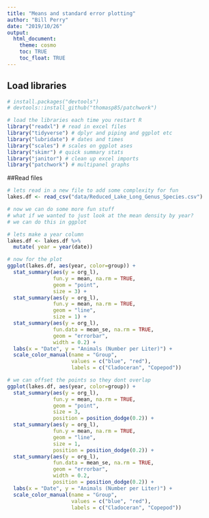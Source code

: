 ```yaml
---
title: "Means and standard error plotting"
author: "Bill Perry"
date: "2019/10/26"
output:
  html_document:
    theme: cosmo
    toc: TRUE
    toc_float: TRUE
---
```


## Load libraries

```r

# install.packages("devtools")
# devtools::install_github("thomasp85/patchwork")

# load the libraries each time you restart R
library("readxl") # read in excel files
library("tidyverse") # dplyr and piping and ggplot etc
library("lubridate") # dates and times
library("scales") # scales on ggplot ases
library("skimr") # quick summary stats
library("janitor") # clean up excel imports
library("patchwork") # multipanel graphs
```


##Read files

```r
# lets read in a new file to add some complexity for fun
lakes.df <- read_csv("data/Reduced_Lake_Long_Genus_Species.csv")


```

```r
# now we can do some more fun stuff
# what if we wanted to just look at the mean density by year?
# we can do this in ggplot

# lets make a year column
lakes.df <- lakes.df %>%
  mutate( year = year(date))

```



```r
# now for the plot
ggplot(lakes.df, aes(year, color=group)) + 
  stat_summary(aes(y = org_l),
               fun.y = mean, na.rm = TRUE,
               geom = "point",
               size = 3) + 
  stat_summary(aes(y = org_l),
               fun.y = mean, na.rm = TRUE,
               geom = "line",
               size = 1) +
  stat_summary(aes(y = org_l),
               fun.data = mean_se, na.rm = TRUE,
               geom = "errorbar",
               width = 0.2) +
  labs(x = "Date", y = "Animals (Number per Liter)") +
  scale_color_manual(name = "Group", 
                     values = c("blue", "red"),
                     labels = c("Cladoceran", "Copepod"))
```


```r
# we can offset the points so they dont overlap
ggplot(lakes.df, aes(year, color=group)) + 
  stat_summary(aes(y = org_l),
               fun.y = mean, na.rm = TRUE,
               geom = "point",
               size = 3, 
               position = position_dodge(0.2)) +
  stat_summary(aes(y = org_l),
               fun.y = mean, na.rm = TRUE,
               geom = "line",
               size = 1, 
               position = position_dodge(0.2)) +
  stat_summary(aes(y = org_l),
               fun.data = mean_se, na.rm = TRUE,
               geom = "errorbar",
               width = 0.2, 
               position = position_dodge(0.2)) +
  labs(x = "Date", y = "Animals (Number per Liter)") +
  scale_color_manual(name = "Group", 
                     values = c("blue", "red"),
                     labels = c("Cladoceran", "Copepod"))

```





<!-- Global site tag (gtag.js) - Google Analytics -->
<script async src="https://www.googletagmanager.com/gtag/js?id=UA-88373117-6"></script>
<script>
  window.dataLayer = window.dataLayer || [];
  function gtag(){dataLayer.push(arguments);}
  gtag('js', new Date());

  gtag('config', 'UA-88373117-6');
</script>
